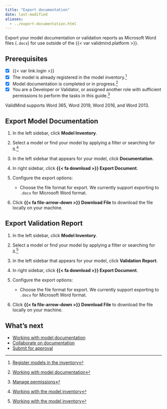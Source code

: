 ```yaml
---
title: "Export documentation"
date: last-modified
aliases:
  - ../export-documentation.html
---
```


Export your model documentation or validation reports as Microsoft Word files (`.docx`) for use outside of the {{< var validmind.platform >}}.

::: {.attn}

## Prerequisites

- [x] {{< var link.login >}}
- [x] The model is already registered in the model inventory.[^1]
- [x] Model documentation is completed or in progress.[^2]
- [x] You are a [Developer]{.role} or [Validator]{.role}, or assigned another role with sufficient permissions to perform the tasks in this guide.[^3]

::: {.callout}
ValidMind supports Word 365, Word 2019, Word 2016, and Word 2013.
:::

:::

## Export Model Documentation

1. In the left sidebar, click **Model Inventory**.

2. Select a model or find your model by applying a filter or searching for it.[^4]

3. In the left sidebar that appears for your model, click **Documentation**.

4. In right sidebar, click **{{< fa download >}} Export Document**.

5. Configure the export options:

   <!--- - Check **Include comment threads** to include comment threads in the exported file.
   - Check **Section activity logs** to include a history of changes in each section of the documentation. --->
   - Choose the file format for export. We currently support exporting to `.docx` for Microsoft Word format.

6. Click **{{< fa file-arrow-down >}} Download File** to download the file locally on your machine.

## Export Validation Report

1. In the left sidebar, click **Model Inventory**.

2. Select a model or find your model by applying a filter or searching for it.[^5]

<!--- NR Mar 2024 this option does not yet exist --->
3. In the left sidebar that appears for your model, click **Validation Report**.

4. In right sidebar, click **{{< fa download >}} Export Document**.

5. Configure the export options:

   <!--- - Check **Include comment threads** to include comment threads in the exported file.
   - Check **Section activity logs** to include a history of changes in each section of the documentation. --->
   - Choose the file format for export. We currently support exporting to `.docx` for Microsoft Word format.

6. Click **{{< fa file-arrow-down >}} Download File** to download the file locally on your machine.

## What's next

* [Working with model documentation](working-with-model-documentation.qmd)
* [Collaborate on documentation](collaborate-with-others.qmd)
* [Submit for approval](submit-for-approval.qmd)




<!-- FOOTNOTES -->

[^1]: [Register models in the inventory](/guide/model-inventory/register-models-in-inventory.qmd)

[^2]: [Working with model documentation](working-with-model-documentation.qmd)

[^3]: [Manage permissions](/guide/configuration/manage-permissions.qmd)

[^4]: [Working with the model inventory](/guide/model-inventory/working-with-model-inventory.qmd#search-filter-and-sort-models)

[^5]: [Working with the model inventory](/guide/model-inventory/working-with-model-inventory.qmd#search-filter-and-sort-models)

